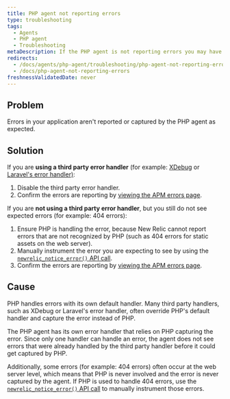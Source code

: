 ```yaml
---
title: PHP agent not reporting errors
type: troubleshooting
tags:
  - Agents
  - PHP agent
  - Troubleshooting
metaDescription: If the PHP agent is not reporting errors you may have to disable third party error handler or manually instrument the error using the agent API
redirects:
  - /docs/agents/php-agent/troubleshooting/php-agent-not-reporting-errors
  - /docs/php-agent-not-reporting-errors
freshnessValidatedDate: never
---
```


## Problem

Errors in your application aren't reported or captured by the PHP agent as expected.

## Solution

If you are <DNT>**using a third party error handler**</DNT> (for example: [XDebug](https://xdebug.org/) or [Laravel's error handler)](https://laravel.com/docs/5.2/errors):

1. Disable the third party error handler.
2. Confirm the errors are reporting by [viewing the APM errors page](/docs/apm/applications-menu/events/view-apm-error-analytics).

If you are <DNT>**not using a third party error handler**</DNT>, but you still do not see expected errors (for example: 404 errors):

1. Ensure PHP is handling the error, because New Relic cannot report errors that are not recognized by PHP (such as 404 errors for static assets on the web server).
2. Manually instrument the error you are expecting to see by using the [`newrelic_notice_error()` API call](/docs/agents/php-agent/php-agent-api/newrelic_notice_error).
3. Confirm the errors are reporting by [viewing the APM errors page](/docs/apm/applications-menu/events/view-apm-error-analytics).

## Cause

PHP handles errors with its own default handler. Many third party handlers, such as XDebug or Laravel's error handler, often override PHP's default handler and capture the error instead of PHP.

The PHP agent has its own error handler that relies on PHP capturing the error. Since only one handler can handle an error, the agent does not see errors that were already handled by the third party handler before it could get captured by PHP.

Additionally, some errors (for example: 404 errors) often occur at the web server level, which means that PHP is never involved and the error is never captured by the agent. If PHP is used to handle 404 errors, use the [`newrelic_notice_error()` API call](/docs/agents/php-agent/php-agent-api/newrelic_notice_error) to manually instrument those errors.
